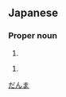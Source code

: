 ==Japanese==
{{ja-kanjitab|弾|馬}}

===Proper noun===
{{ja-pos|proper|だんま}}

# {{given name|male|lang=ja}}

{{ja-pos|proper|はずま}}

# {{given name|male|lang=ja}}

[[Category:Japanese male given names|だんま]]